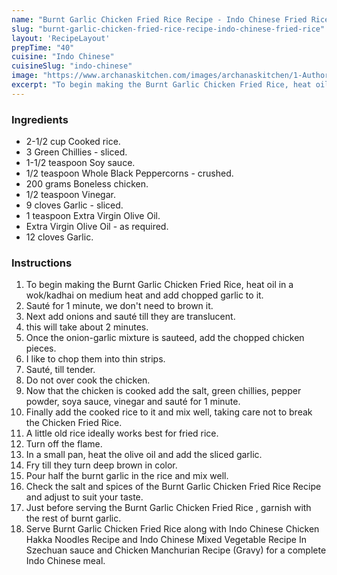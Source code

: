 ---
name: "Burnt Garlic Chicken Fried Rice Recipe - Indo Chinese Fried Rice"
slug: "burnt-garlic-chicken-fried-rice-recipe-indo-chinese-fried-rice"
layout: 'RecipeLayout'
prepTime: "40"
cuisine: "Indo Chinese"
cuisineSlug: "indo-chinese"
image: "https://www.archanaskitchen.com/images/archanaskitchen/1-Author/Monika_Manchanda/Burnt_Garlic_Chicken_Fried_Rice.jpg"
excerpt: "To begin making the Burnt Garlic Chicken Fried Rice, heat oil in a wokkadhai on medium heat and add chopped garlic to it"
---

### Ingredients

- 2-1/2 cup Cooked rice.
- 3 Green Chillies - sliced.
- 1-1/2 teaspoon Soy sauce.
- 1/2 teaspoon Whole Black Peppercorns - crushed.
- 200 grams Boneless chicken.
- 1/2 teaspoon Vinegar.
- 9 cloves Garlic - sliced.
- 1 teaspoon Extra Virgin Olive Oil.
- Extra Virgin Olive Oil - as required.
- 12 cloves Garlic.

### Instructions

1. To begin making the Burnt Garlic Chicken Fried Rice, heat oil in a wok/kadhai on medium heat and add chopped garlic to it.
1. Sauté for 1 minute, we don't need to brown it.
1. Next add onions and sauté till they are translucent.
1. this will take about 2 minutes.
1. Once the onion-garlic mixture is sauteed, add the chopped chicken pieces.
1. I like to chop them into thin strips.
1. Sauté, till tender.
1. Do not over cook the chicken.
1. Now that the chicken is cooked add the salt, green chillies, pepper powder, soya sauce, vinegar and sauté for 1 minute.
1. Finally add the cooked rice to it and mix well, taking care not to break the Chicken Fried Rice.
1. A little old rice ideally works best for fried rice.
1. Turn off the flame.
1. In a small pan, heat the olive oil and add the sliced garlic.
1. Fry till they turn deep brown in color.
1. Pour half the burnt garlic in the rice and mix well.
1. Check the salt and spices of the Burnt Garlic Chicken Fried Rice Recipe and adjust to suit your taste.
1. Just before serving the Burnt Garlic Chicken Fried Rice , garnish with the rest of burnt garlic.
1. Serve Burnt Garlic Chicken Fried Rice along with Indo Chinese Chicken Hakka Noodles Recipe and Indo Chinese Mixed Vegetable Recipe In Szechuan sauce and Chicken Manchurian Recipe (Gravy) for a complete Indo Chinese meal.
